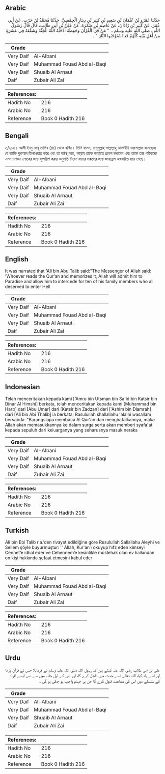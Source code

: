 ## Arabic


<div dir="rtl" lang="ar" style={{fontSize:'larger',backgroundColor:'#f8f9fa',padding:20}}>
حَدَّثَنَا عَمْرُو بْنُ عُثْمَانَ بْنِ سَعِيدِ بْنِ كَثِيرِ بْنِ دِينَارٍ الْحِمْصِيُّ، حَدَّثَنَا مُحَمَّدُ بْنُ حَرْبٍ، عَنْ أَبِي عُمَرَ، عَنْ كَثِيرِ بْنِ زَاذَانَ، عَنْ عَاصِمِ بْنِ ضَمْرَةَ، عَنْ عَلِيِّ بْنِ أَبِي طَالِبٍ، قَالَ قَالَ رَسُولُ اللَّهِ ـ صلى الله عليه وسلم ـ ‏ "‏ مَنْ قَرَأَ الْقُرْآنَ وَحَفِظَهُ أَدْخَلَهُ اللَّهُ الْجَنَّةَ وَشَفَّعَهُ فِي عَشَرَةٍ مِنْ أَهْلِ بَيْتِهِ كُلُّهُمْ قَدِ اسْتَوْجَبُوا النَّارَ ‏"‏ ‏.‏
</div>
<div style={{backgroundColor:'#f8f9fa',padding:20, marginBottom: 10}}><table> <thead> <tr> <th>Grade</th> <th></th> </tr> </thead> <tbody> <tr><td>Very Daif</td><td>Al-Albani</td></tr><tr><td>Very Daif</td><td>Muhammad Fouad Abd al-Baqi</td></tr><tr><td>Very Daif</td><td>Shuaib Al Arnaut</td></tr><tr><td>Daif</td><td>Zubair Ali Zai</td></tr></tbody></table><table> <thead> <tr> <th>References:</th> <th></th> </tr> </thead> <tbody><tr><td>Hadith No</td><td>216</td></tr><tr><td>Arabic No</td><td>216</td></tr><tr><td>Reference</td><td>Book 0 Hadith 216</td></tr></tbody></table></div>

## Bengali


<div dir="ltr" lang="bn" style={{fontSize:'larger',backgroundColor:'#f8f9fa',padding:20}}>
৬/২১৬। আলী ইবনু আবূ তালিব (রাঃ) থেকে বর্ণিত। তিনি বলেন, রাসূলুল্লাহ সাল্লাল্লাহু আলাইহি ওয়াসাল্লাম বলেছেনঃ যে ব্যাক্তি কুরআন তিলাওয়াত করে এবং তা কন্ঠস্থ করে, আল্লাহ তাকে জান্নাতে প্রবেশ করাবেন এবং তাকে তার পরিবারের এমন দশজন লোকের জন্য সুপারিশ করার অনুমতি দিবেন যাদের সকলের জন্য জাহান্নাম অবধারিত হয়ে গেছে।
</div>
<div style={{backgroundColor:'#f8f9fa',padding:20, marginBottom: 10}}><table> <thead> <tr> <th>Grade</th> <th></th> </tr> </thead> <tbody> <tr><td>Very Daif</td><td>Al-Albani</td></tr><tr><td>Very Daif</td><td>Muhammad Fouad Abd al-Baqi</td></tr><tr><td>Very Daif</td><td>Shuaib Al Arnaut</td></tr><tr><td>Daif</td><td>Zubair Ali Zai</td></tr></tbody></table><table> <thead> <tr> <th>References:</th> <th></th> </tr> </thead> <tbody><tr><td>Hadith No</td><td>216</td></tr><tr><td>Arabic No</td><td>216</td></tr><tr><td>Reference</td><td>Book 0 Hadith 216</td></tr></tbody></table></div>

## English


<div dir="ltr" lang="en" style={{fontSize:'larger',backgroundColor:'#f8f9fa',padding:20}}>
It was narrated that 'Ali bin Abu Talib said:"The Messenger of Allah said: 'Whoever reads the Qur'an and memorizes it, Allah will admit him to Paradise and allow him to intercede for ten of his family members who all deserved to enter Hell
</div>
<div style={{backgroundColor:'#f8f9fa',padding:20, marginBottom: 10}}><table> <thead> <tr> <th>Grade</th> <th></th> </tr> </thead> <tbody> <tr><td>Very Daif</td><td>Al-Albani</td></tr><tr><td>Very Daif</td><td>Muhammad Fouad Abd al-Baqi</td></tr><tr><td>Very Daif</td><td>Shuaib Al Arnaut</td></tr><tr><td>Daif</td><td>Zubair Ali Zai</td></tr></tbody></table><table> <thead> <tr> <th>References:</th> <th></th> </tr> </thead> <tbody><tr><td>Hadith No</td><td>216</td></tr><tr><td>Arabic No</td><td>216</td></tr><tr><td>Reference</td><td>Book 0 Hadith 216</td></tr></tbody></table></div>

## Indonesian


<div dir="ltr" lang="id" style={{fontSize:'larger',backgroundColor:'#f8f9fa',padding:20}}>
Telah menceritakan kepada kami ['Amru bin Utsman bin Sa'id bin Katsir bin Dinar Al Himshi] berkata, telah menceritakan kepada kami [Muhammad bin Harb] dari [Abu Umar] dari [Katsir bin Zadzan] dari ['Ashim bin Dlamrah] dari [Ali bin Abi Thalib] ia berkata; Rasulullah shallallahu 'alaihi wasallam bersabda: "Barangsiapa membaca Al Qur'an dan menghafalkannya, maka Allah akan memasukkannya ke dalam surga serta akan memberi syafa'at kepada sepuluh dari keluarganya yang seharusnya masuk neraka
</div>
<div style={{backgroundColor:'#f8f9fa',padding:20, marginBottom: 10}}><table> <thead> <tr> <th>Grade</th> <th></th> </tr> </thead> <tbody> <tr><td>Very Daif</td><td>Al-Albani</td></tr><tr><td>Very Daif</td><td>Muhammad Fouad Abd al-Baqi</td></tr><tr><td>Very Daif</td><td>Shuaib Al Arnaut</td></tr><tr><td>Daif</td><td>Zubair Ali Zai</td></tr></tbody></table><table> <thead> <tr> <th>References:</th> <th></th> </tr> </thead> <tbody><tr><td>Hadith No</td><td>216</td></tr><tr><td>Arabic No</td><td>216</td></tr><tr><td>Reference</td><td>Book 0 Hadith 216</td></tr></tbody></table></div>

## Turkish


<div dir="ltr" lang="tr" style={{fontSize:'larger',backgroundColor:'#f8f9fa',padding:20}}>
Ali bin Ebi Talib r.a.’den rivayet edildiğine göre Resulullah Sallallahu Aleyhi ve Sellem şöyle buyurmuştur: '' Allah, Kur'an’ı okuyup hıfz eden kimseyi Cennet’e idhal eder ve Cehennem’e kesinlikle müstehak olan ev halkından on kişi hakkında şefaat etmesini kabul eder
</div>
<div style={{backgroundColor:'#f8f9fa',padding:20, marginBottom: 10}}><table> <thead> <tr> <th>Grade</th> <th></th> </tr> </thead> <tbody> <tr><td>Very Daif</td><td>Al-Albani</td></tr><tr><td>Very Daif</td><td>Muhammad Fouad Abd al-Baqi</td></tr><tr><td>Very Daif</td><td>Shuaib Al Arnaut</td></tr><tr><td>Daif</td><td>Zubair Ali Zai</td></tr></tbody></table><table> <thead> <tr> <th>References:</th> <th></th> </tr> </thead> <tbody><tr><td>Hadith No</td><td>216</td></tr><tr><td>Arabic No</td><td>216</td></tr><tr><td>Reference</td><td>Book 0 Hadith 216</td></tr></tbody></table></div>

## Urdu


<div dir="rtl" lang="ur" style={{fontSize:'larger',backgroundColor:'#f8f9fa',padding:20}}>
علی بن ابی طالب رضی اللہ عنہ کہتے ہیں کہ رسول اللہ صلی اللہ علیہ وسلم نے فرمایا: جس نے قرآن پڑھا اور اسے یاد کیا، اللہ تعالیٰ اسے جنت میں داخل کرے گا، اور اس کے اہل خانہ میں سے دس ایسے افراد کے سلسلے میں اس کی شفاعت قبول کرے گا جن پر جہنم واجب ہو چکی ہو گی ۔
</div>
<div style={{backgroundColor:'#f8f9fa',padding:20, marginBottom: 10}}><table> <thead> <tr> <th>Grade</th> <th></th> </tr> </thead> <tbody> <tr><td>Very Daif</td><td>Al-Albani</td></tr><tr><td>Very Daif</td><td>Muhammad Fouad Abd al-Baqi</td></tr><tr><td>Very Daif</td><td>Shuaib Al Arnaut</td></tr><tr><td>Daif</td><td>Zubair Ali Zai</td></tr></tbody></table><table> <thead> <tr> <th>References:</th> <th></th> </tr> </thead> <tbody><tr><td>Hadith No</td><td>216</td></tr><tr><td>Arabic No</td><td>216</td></tr><tr><td>Reference</td><td>Book 0 Hadith 216</td></tr></tbody></table></div>